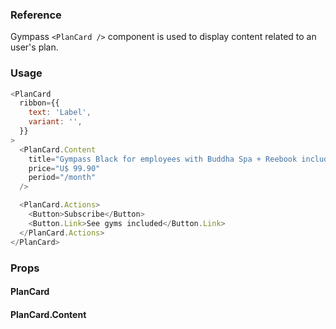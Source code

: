 ### Reference

Gympass `<PlanCard />` component is used to display content related to an user's
plan.

### Usage

```javascript reactLive=true center=true
<PlanCard
  ribbon={{
    text: 'Label',
    variant: '',
  }}
>
  <PlanCard.Content
    title="Gympass Black for employees with Buddha Spa + Reebook included"
    price="U$ 99.90"
    period="/month"
  />

  <PlanCard.Actions>
    <Button>Subscribe</Button>
    <Button.Link>See gyms included</Button.Link>
  </PlanCard.Actions>
</PlanCard>
```

### Props

#### PlanCard

<PropsTable component="PlanCard" platform="web" />

#### PlanCard.Content

<PropsTable component="PlanCard.Content" platform="web" />
